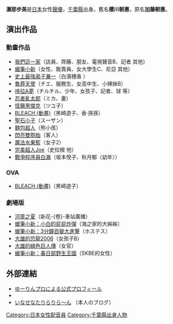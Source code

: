 {{MOSLOW|date=2015-02-06}}
{{Japanese|japanese=瀬那 歩美|kana=せな あゆみ|romaji=Sena Ayumi}}
'''瀨那步美'''{{BD|1975年|9月30日|catIdx=Sena Ayumi}}是[[日本|日本]]女性[[聲優|聲優]]，[[千葉縣|千葉縣]]出身。舊名'''櫻川朝惠'''，原名'''加藤朝惠'''。

==演出作品==
===動畫作品===
* [[我們這一家|我們這一家]]（店員、齊藤、朋友、電視聲音B、記者 其他）
* [[蠟筆小新|蠟筆小新]]（女性、販賣員、女大學生C、尼亞 其他）
* [[史上最強弟子兼一|史上最強弟子兼一]]（白濱穗香 ）
* [[魯莽天使|魯莽天使]]（チエ、服務生、女高中生、小辣妹B）
* [[哆拉A夢|哆拉A夢]]（チルチル、少年、女孩子、記者、球 等）
* [[忍者亂太郎|忍者亂太郎]]（ミカ、妻）
* [[怪醫黑傑克_(動畫)|怪醫黑傑克]]（ツユ子）
* [[BLEACH__(動畫)|BLEACH  (動畫)]]（黑崎遊子、香‧孫孫）
* [[聖石小子|聖石小子]]（スーザン）
* [[麵包超人|麵包超人]]（熊小孩）
* [[閃亮雙胞胎|閃亮雙胞胎]]（客人）
* [[魔法水果籃|魔法水果籃]]（女子2）
* [[完美超人Joe|完美超人Joe]]（史拉根 他）
* [[戰爭程序員白瀨|戰爭程序員白瀨]]（坂本悅子、秋月郁〈幼年〉）

===OVA===
* [[BLEACH_(動畫)|BLEACH (動畫)]]（黑崎遊子）
===劇場版===
* [[河童之夏|河童之夏]]（新花-{卷}-車站廣播）
* [[蠟筆小新：小白的屁屁炸彈|蠟筆小新：小白的屁屁炸彈]]（海之家的大姊姊）
* [[蠟筆小新：3分鐘百變大進擊|蠟筆小新：3分鐘百變大進擊]]（ホステス）
* [[大雄的恐龍2006|大雄的恐龍2006]]（女孩子B）
* [[大雄的綠色巨人傳|大雄的綠色巨人傳]]（女官）
* [[蠟筆小新：春日部野生王國|蠟筆小新：春日部野生王國]]（SKBE的女性）

==外部連結==
* [http://www.global-websystem.net/wglist/main.php?s0=20007B255001&s1=1&a2=19750930 ゆーりんプロによる公式プロフィール] {{Wayback|url=http://www.global-websystem.net/wglist/main.php?s0=20007B255001&s1=1&a2=19750930 |date=20100114074913 }}
* {{PDFlink|[http://www.yu-rin.com/wglist/bin/20007B255001/bin19750930_03.pdf 詳細PROFILE]}}
* [http://ameblo.jp/ayusakujac/ いなせなたりらりら～ん] {{Wayback|url=http://ameblo.jp/ayusakujac/ |date=20130608153350 }}（本人のブログ）



{{DEFAULTSORT:Sena Ayumi}}
[[Category:日本女性配音員|Category:日本女性配音員]]
[[Category:千葉縣出身人物|Category:千葉縣出身人物]]
{{Voice-actor-stub}}